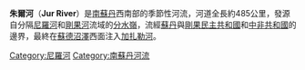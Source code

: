 {{unreferenced|time=2011-09-13T15:50:17+00:00}}
{{Infobox River
| river_name = 朱爾河
| image_name =
| caption =
| origin = 
| elevation =
| mouth = [[加扎勒河|加扎勒河]]
| basin_countries = {{flag|South Sudan}}
| length = 485公里
| discharge = 
| watershed = 
}}

'''朱爾河'''（'''Jur River'''）是[[南蘇丹|南蘇丹]]西南部的季節性河流，河道全長約485公里，發源自分隔[[尼羅河|尼羅河]]和[[剛果河|剛果河]]流域的[[分水嶺|分水嶺]]，流經[[蘇丹|蘇丹]]與[[剛果民主共和國|剛果民主共和國]]和[[中非共和國|中非共和國]]的邊界，最終在[[蘇德沼澤|蘇德沼澤]]西面注入[[加扎勒河|加扎勒河]]。

{{coord|8|39|0|N|29|18|0|E|display=title}}
{{SouthSudan-stub}}
{{南蘇丹河流}}
{{DEFAULTSORT:Jur}}
[[Category:尼羅河|Category:尼羅河]]
[[Category:南蘇丹河流|Category:南蘇丹河流]]